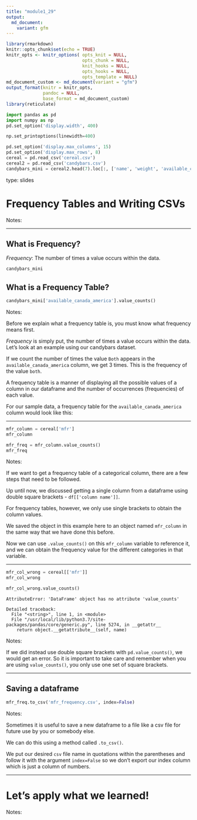 ---
title: "module1_29"
output: 
  md_document:
    variant: gfm
---


```{r setup, include=FALSE}
library(rmarkdown)
knitr::opts_chunk$set(echo = TRUE)
knitr_opts <- knitr_options( opts_knit = NULL,
                             opts_chunk = NULL,
                             knit_hooks = NULL,
                             opts_hooks = NULL,
                             opts_template = NULL)
md_document_custom <- md_document(variant = "gfm")
output_format(knitr = knitr_opts,
              pandoc = NULL,
              base_format = md_document_custom)
library(reticulate)
```


```{python include=FALSE}
import pandas as pd
import numpy as np
pd.set_option('display.width', 400)

np.set_printoptions(linewidth=400)

pd.set_option('display.max_columns', 15)
pd.set_option('display.max_rows', 8)
cereal = pd.read_csv('cereal.csv')
cereal2 = pd.read_csv('candybars.csv')
candybars_mini = cereal2.head(7).loc[:, ['name', 'weight', 'available_canada_america' ]]
```


type: slides

# Frequency Tables and Writing CSVs 

Notes: <br>

---

## What is Frequency?

_*Frequency*_: The number of times a value occurs within the data. 

```{python}
candybars_mini
```

## What is a Frequency Table?

```{python echo=FALSE}

candybars_mini['available_canada_america'].value_counts()
```
Notes: 

Before we explain what a frequency table is, you must know what frequency means first. 

_*Frequency*_ is simply put, the number of times a value occurs within the data. Let's look at an example using our candybars dataset.

If we count the number of times the value `Both` appears in the `available_canada_america` column, we get 3 times. This is the frequency of the value `both`.  

A frequency table is a manner of displaying all the possible values of a column in our dataframe and the number of occurrences (frequencies) of each value. 

For our sample data, a frequency table for the `available_canada_america` column would look like this: 

---



```{python}
mfr_column = cereal['mfr']
mfr_column
```

```{python}
mfr_freq = mfr_column.value_counts()
mfr_freq
```


Notes: 

If we want to get a frequency table of a categorical column, there are a few steps that need to be followed. 

Up until now, we discussed getting a single column from a dataframe using double square brackets - `df[['column name']]`. 

For frequency tables, however, we only use single brackets to obtain the column values.

We saved the object in this example here to an object named `mfr_column` in the same way that we have done this before.   

Now we can use `.value_counts()` on this `mfr_column` variable to reference it, and we can obtain the frequency value for the different categories in that variable.


---


```{python}
mfr_col_wrong = cereal[['mfr']]
mfr_col_wrong
```


```python
mfr_col_wrong.value_counts()
```

```out
AttributeError: 'DataFrame' object has no attribute 'value_counts'

Detailed traceback: 
  File "<string>", line 1, in <module>
  File "/usr/local/lib/python3.7/site-packages/pandas/core/generic.py", line 5274, in __getattr__
    return object.__getattribute__(self, name)
```

Notes: 

If we did instead use double square brackets with `pd.value_counts()`, we would get an error. So it is important to take care and remember when you are using `value_counts()`, you only use one set of square brackets.


---

## Saving a dataframe

```{python}
mfr_freq.to_csv('mfr_frequency.csv', index=False)
```


Notes: 

Sometimes it is useful to save a new dataframe to a file like a csv file for future use by you or somebody else.

We can do this using a method called `.to_csv()`. 

We put our desired `csv` file name in quotations within the parentheses and follow it with the argument `index=False` so we don't export our index column which is just a column of numbers.  

---

# Let’s apply what we learned!

Notes: 

 <br>